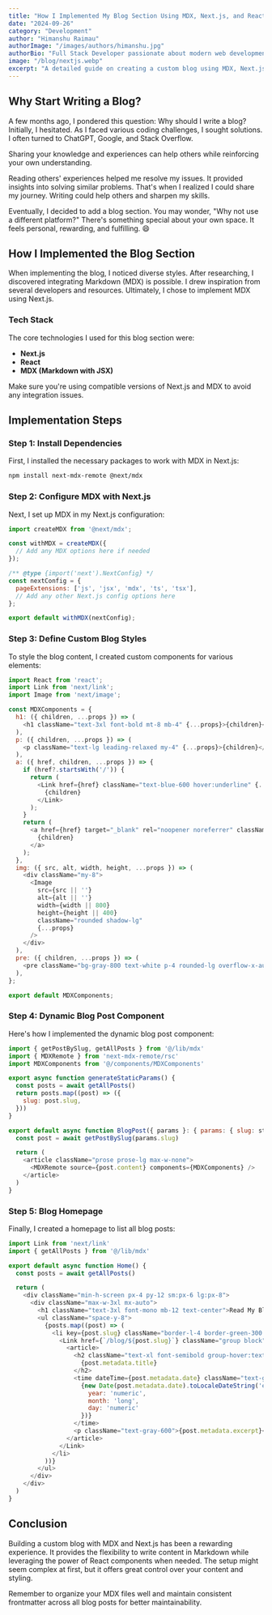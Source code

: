 ```yaml
---
title: "How I Implemented My Blog Section Using MDX, Next.js, and React"
date: "2024-09-26"
category: "Development"
author: "Himanshu Raimau"
authorImage: "/images/authors/himanshu.jpg"
authorBio: "Full Stack Developer passionate about modern web development. Sharing insights about React, Next.js, and web development best practices."
image: "/blog/nextjs.webp"
excerpt: "A detailed guide on creating a custom blog using MDX, Next.js, and React, with code examples and explanations."
---
```


## Why Start Writing a Blog?

A few months ago, I pondered this question: Why should I write a blog? Initially, I hesitated. As I faced various coding challenges, I sought solutions. I often turned to ChatGPT, Google, and Stack Overflow.

<Callout type="tip">
  Sharing your knowledge and experiences can help others while reinforcing your own understanding.
</Callout>

Reading others' experiences helped me resolve my issues. It provided insights into solving similar problems. That's when I realized I could share my journey. Writing could help others and sharpen my skills.

Eventually, I decided to add a blog section. You may wonder, "Why not use a different platform?" There's something special about your own space. It feels personal, rewarding, and fulfilling. 😄

## How I Implemented the Blog Section

When implementing the blog, I noticed diverse styles. After researching, I discovered integrating Markdown (MDX) is possible. I drew inspiration from several developers and resources. Ultimately, I chose to implement MDX using Next.js.

### Tech Stack

The core technologies I used for this blog section were:
- **Next.js**
- **React**
- **MDX (Markdown with JSX)**

<Callout type="warning">
  Make sure you're using compatible versions of Next.js and MDX to avoid any integration issues.
</Callout>

## Implementation Steps

### Step 1: Install Dependencies

First, I installed the necessary packages to work with MDX in Next.js:

```bash
npm install next-mdx-remote @next/mdx
```

### Step 2: Configure MDX with Next.js

Next, I set up MDX in my Next.js configuration:

```javascript
import createMDX from '@next/mdx';

const withMDX = createMDX({
  // Add any MDX options here if needed
});

/** @type {import('next').NextConfig} */
const nextConfig = {
  pageExtensions: ['js', 'jsx', 'mdx', 'ts', 'tsx'],
  // Add any other Next.js config options here
};

export default withMDX(nextConfig);
```

### Step 3: Define Custom Blog Styles

To style the blog content, I created custom components for various elements:

```javascript
import React from 'react';
import Link from 'next/link';
import Image from 'next/image';

const MDXComponents = {
  h1: ({ children, ...props }) => (
    <h1 className="text-3xl font-bold mt-8 mb-4" {...props}>{children}</h1>
  ),
  p: ({ children, ...props }) => (
    <p className="text-lg leading-relaxed my-4" {...props}>{children}</p>
  ),
  a: ({ href, children, ...props }) => {
    if (href?.startsWith('/')) {
      return (
        <Link href={href} className="text-blue-600 hover:underline" {...props}>
          {children}
        </Link>
      );
    }
    return (
      <a href={href} target="_blank" rel="noopener noreferrer" className="text-blue-600 hover:underline" {...props}>
        {children}
      </a>
    );
  },
  img: ({ src, alt, width, height, ...props }) => (
    <div className="my-8">
      <Image
        src={src || ''}
        alt={alt || ''}
        width={width || 800}
        height={height || 400}
        className="rounded shadow-lg"
        {...props}
      />
    </div>
  ),
  pre: ({ children, ...props }) => (
    <pre className="bg-gray-800 text-white p-4 rounded-lg overflow-x-auto" {...props}>{children}</pre>
  ),
};

export default MDXComponents;
```

### Step 4: Dynamic Blog Post Component

Here's how I implemented the dynamic blog post component:

```javascript
import { getPostBySlug, getAllPosts } from '@/lib/mdx'
import { MDXRemote } from 'next-mdx-remote/rsc'
import MDXComponents from '@/components/MDXComponents'

export async function generateStaticParams() {
  const posts = await getAllPosts()
  return posts.map((post) => ({
    slug: post.slug,
  }))
}

export default async function BlogPost({ params }: { params: { slug: string } }) {
  const post = await getPostBySlug(params.slug)

  return (
    <article className="prose prose-lg max-w-none">
      <MDXRemote source={post.content} components={MDXComponents} />
    </article>
  )
}
```

### Step 5: Blog Homepage

Finally, I created a homepage to list all blog posts:

```javascript
import Link from 'next/link'
import { getAllPosts } from '@/lib/mdx'

export default async function Home() {
  const posts = await getAllPosts()

  return (
    <div className="min-h-screen px-4 py-12 sm:px-6 lg:px-8">
      <div className="max-w-3xl mx-auto">
        <h1 className="text-3xl font-mono mb-12 text-center">Read My Blogs</h1>
        <ul className="space-y-8">
          {posts.map((post) => (
            <li key={post.slug} className="border-l-4 border-green-300 pl-6 transition-all hover:border-green-400 rounded-r-lg shadow-md">
              <Link href={`/blog/${post.slug}`} className="group block">
                <article>
                  <h2 className="text-xl font-semibold group-hover:text-green-400 transition-colors mb-2">
                    {post.metadata.title}
                  </h2>
                  <time dateTime={post.metadata.date} className="text-gray-400 text-sm block mb-2">
                    {new Date(post.metadata.date).toLocaleDateString('en-US', {
                      year: 'numeric',
                      month: 'long',
                      day: 'numeric'
                    })}
                  </time>
                  <p className="text-gray-600">{post.metadata.excerpt}</p>
                </article>
              </Link>
            </li>
          ))}
        </ul>
      </div>
    </div>
  )
}
```

## Conclusion

Building a custom blog with MDX and Next.js has been a rewarding experience. It provides the flexibility to write content in Markdown while leveraging the power of React components when needed. The setup might seem complex at first, but it offers great control over your content and styling.

<Callout type="tip">
  Remember to organize your MDX files well and maintain consistent frontmatter across all blog posts for better maintainability.
</Callout>